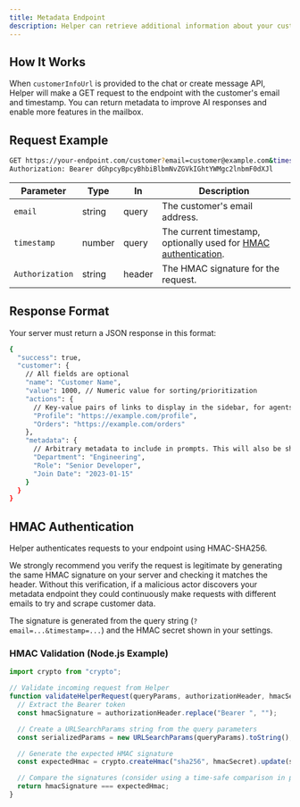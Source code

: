 ```yaml
---
title: Metadata Endpoint
description: Helper can retrieve additional information about your customers through a metadata endpoint passed in the client SDK.
---
```


## How It Works

When `customerInfoUrl` is provided to the chat or create message API, Helper will make a GET request to the endpoint with the customer's email and timestamp. You can return metadata to improve AI responses and enable more features in the mailbox.

## Request Example

```sh title="terminal"
GET https://your-endpoint.com/customer?email=customer@example.com&timestamp=1684234567
Authorization: Bearer dGhpcyBpcyBhbiBlbmNvZGVkIGhtYWMgc2lnbmF0dXJl
```

| Parameter       | Type   | In     | Description                                                                                      |
| --------------- | ------ | ------ | ------------------------------------------------------------------------------------------------ |
| `email`         | string | query  | The customer's email address.                                                                    |
| `timestamp`     | number | query  | The current timestamp, optionally used for [HMAC authentication](#optional-hmac-authentication). |
| `Authorization` | string | header | The HMAC signature for the request.                                                              |

## Response Format

Your server must return a JSON response in this format:

```sh title="terminal"
{
  "success": true,
  "customer": {
    // All fields are optional
    "name": "Customer Name",
    "value": 1000, // Numeric value for sorting/prioritization
    "actions": {
      // Key-value pairs of links to display in the sidebar, for agents to quickly access other backend apps.
      "Profile": "https://example.com/profile",
      "Orders": "https://example.com/orders"
    },
    "metadata": {
      // Arbitrary metadata to include in prompts. This will also be shown in the conversation sidebar.
      "Department": "Engineering",
      "Role": "Senior Developer",
      "Join Date": "2023-01-15"
    }
  }
}
```

## HMAC Authentication

Helper authenticates requests to your endpoint using HMAC-SHA256.

We strongly recommend you verify the request is legitimate by generating the same HMAC signature on your server and checking it matches the header. Without this verification, if a malicious actor discovers your metadata endpoint they could continuously make requests with different emails to try and scrape customer data.

The signature is generated from the query string (`?email=...&timestamp=...`) and the HMAC secret shown in your settings.

### HMAC Validation (Node.js Example)

```js title="index.js"
import crypto from "crypto";

// Validate incoming request from Helper
function validateHelperRequest(queryParams, authorizationHeader, hmacSecret) {
  // Extract the Bearer token
  const hmacSignature = authorizationHeader.replace("Bearer ", "");

  // Create a URLSearchParams string from the query parameters
  const serializedParams = new URLSearchParams(queryParams).toString();

  // Generate the expected HMAC signature
  const expectedHmac = crypto.createHmac("sha256", hmacSecret).update(serializedParams).digest("base64");

  // Compare the signatures (consider using a time-safe comparison in production)
  return hmacSignature === expectedHmac;
}
```
